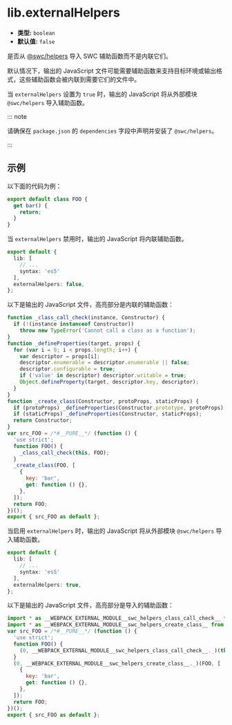 # lib.externalHelpers

- **类型:** `boolean`
- **默认值:** `false`

是否从 [@swc/helpers](https://www.npmjs.com/package/@swc/helpers) 导入 SWC 辅助函数而不是内联它们。

默认情况下，输出的 JavaScript 文件可能需要辅助函数来支持目标环境或输出格式，这些辅助函数会被内联到需要它们的文件中。

当 `externalHelpers` 设置为 `true` 时，输出的 JavaScript 将从外部模块 `@swc/helpers` 导入辅助函数。

::: note

请确保在 `package.json` 的 `dependencies` 字段中声明并安装了 `@swc/helpers`。

:::

## 示例

以下面的代码为例：

```ts title="index.ts"
export default class FOO {
  get bar() {
    return;
  }
}
```

当 `externalHelpers` 禁用时，输出的 JavaScript 将内联辅助函数。

```ts title="rslib.config.ts" {6}
export default {
  lib: [
    // ...
    syntax: 'es5'
  ],
  externalHelpers: false,
};
```

以下是输出的 JavaScript 文件，高亮部分是内联的辅助函数：

```js title="index.js" {1-18}
function _class_call_check(instance, Constructor) {
  if (!(instance instanceof Constructor))
    throw new TypeError('Cannot call a class as a function');
}
function _defineProperties(target, props) {
  for (var i = 0; i < props.length; i++) {
    var descriptor = props[i];
    descriptor.enumerable = descriptor.enumerable || false;
    descriptor.configurable = true;
    if ('value' in descriptor) descriptor.writable = true;
    Object.defineProperty(target, descriptor.key, descriptor);
  }
}
function _create_class(Constructor, protoProps, staticProps) {
  if (protoProps) _defineProperties(Constructor.prototype, protoProps);
  if (staticProps) _defineProperties(Constructor, staticProps);
  return Constructor;
}
var src_FOO = /*#__PURE__*/ (function () {
  'use strict';
  function FOO() {
    _class_call_check(this, FOO);
  }
  _create_class(FOO, [
    {
      key: 'bar',
      get: function () {},
    },
  ]);
  return FOO;
})();
export { src_FOO as default };
```

当启用 `externalHelpers` 时，输出的 JavaScript 将从外部模块 `@swc/helpers` 导入辅助函数。

```ts title="rslib.config.ts" {6}
export default {
  lib: [
    // ...
    syntax: 'es5'
  ],
  externalHelpers: true,
};
```

以下是输出的 JavaScript 文件，高亮部分是导入的辅助函数：

```js title="index.js" {1-2}
import * as __WEBPACK_EXTERNAL_MODULE__swc_helpers_class_call_check__ from '@swc/helpers/_/_class_call_check';
import * as __WEBPACK_EXTERNAL_MODULE__swc_helpers_create_class__ from '@swc/helpers/_/_create_class';
var src_FOO = /*#__PURE__*/ (function () {
  'use strict';
  function FOO() {
    (0, __WEBPACK_EXTERNAL_MODULE__swc_helpers_class_call_check__._)(this, FOO);
  }
  (0, __WEBPACK_EXTERNAL_MODULE__swc_helpers_create_class__._)(FOO, [
    {
      key: 'bar',
      get: function () {},
    },
  ]);
  return FOO;
})();
export { src_FOO as default };
```
